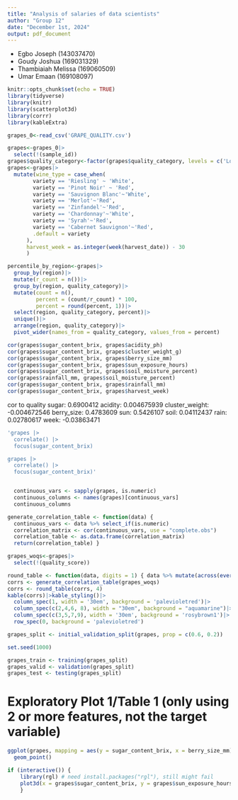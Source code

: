 ```yaml
---
title: "Analysis of salaries of data scientists"
author: "Group 12"
date: "December 1st, 2024"
output: pdf_document
---
```


-   Egbo Joseph (143037470)
-   Goudy Joshua (169031329)
-   Thambiaiah Melissa (169060509)
-   Umar Emaan (169108097)

```r
knitr::opts_chunk$set(echo = TRUE)
library(tidyverse)
library(knitr)
library(scatterplot3d)
library(corrr)
library(kableExtra)
```

```r
grapes_0<-read_csv('GRAPE_QUALITY.csv')
```

```r
grapes<-grapes_0|>
  select(!(sample_id))
grapes$quality_category<-factor(grapes$quality_category, levels = c('Low', 'Medium', 'High', 'Premium'))
grapes<-grapes|>
  mutate(wine_type = case_when(
        variety == 'Riesling' ~ 'White',
        variety == 'Pinot Noir' ~ 'Red',
        variety == 'Sauvignon Blanc'~'White',
        variety == 'Merlot'~'Red',
        variety == 'Zinfandel'~'Red',
        variety == 'Chardonnay'~'White',
        variety == 'Syrah'~'Red',
        variety == 'Cabernet Sauvignon'~'Red',
        .default = variety
      ),
      harvest_week = as.integer(week(harvest_date)) - 30
      )
```

```r
percentile_by_region<-grapes|>
  group_by(region)|>
  mutate(r_count = n())|>
  group_by(region, quality_category)|>
  mutate(count = n(),
         percent = (count/r_count) * 100,
         percent = round(percent, 1))|>
  select(region, quality_category, percent)|>
  unique()|>
  arrange(region, quality_category)|>
  pivot_wider(names_from = quality_category, values_from = percent)
```

```r
cor(grapes$sugar_content_brix, grapes$acidity_ph)
cor(grapes$sugar_content_brix, grapes$cluster_weight_g)
cor(grapes$sugar_content_brix, grapes$berry_size_mm)
cor(grapes$sugar_content_brix, grapes$sun_exposure_hours)
cor(grapes$sugar_content_brix, grapes$soil_moisture_percent)
cor(grapes$rainfall_mm, grapes$soil_moisture_percent)
cor(grapes$sugar_content_brix, grapes$rainfall_mm)
cor(grapes$sugar_content_brix, grapes$harvest_week)
```

cor to quality sugar: 0.6900412 acidity: 0.004675939 cluster_weight: -0.004672546 berry_size: 0.4783609 sun: 0.5426107 soil: 0.04112437 rain: 0.02780617 week: -0.03863471

```r

'grapes |> 
  correlate() |> 
  focus(sugar_content_brix)

grapes |> 
  correlate() |> 
  focus(sugar_content_brix)'


  continuous_vars <- sapply(grapes, is.numeric)
  continuous_columns <- names(grapes)[continuous_vars]
  continuous_columns
```


```r
generate_correlation_table <- function(data) {
  continuous_vars <- data %>% select_if(is.numeric)
  correlation_matrix <- cor(continuous_vars, use = "complete.obs") 
  correlation_table <- as.data.frame(correlation_matrix) 
  return(correlation_table) }

grapes_woqs<-grapes|>
  select(!(quality_score))

round_table <- function(data, digits = 1) { data %>% mutate(across(everything(), ~ round(.x, digits))) }
corrs <- generate_correlation_table(grapes_woqs)
corrs <- round_table(corrs, 4)
kable(corrs)|>kable_styling()|>
  column_spec(1, width = '30em', background = 'palevioletred')|>
  column_spec(c(2,4,6, 8), width = "30em", background = "aquamarine")|>
  column_spec(c(3,5,7,9), width = '30em', background = 'rosybrown1')|>
  row_spec(0, background = 'palevioletred')

```



```r
grapes_split <- initial_validation_split(grapes, prop = c(0.6, 0.2))

set.seed(1000)

grapes_train <- training(grapes_split)
grapes_valid <- validation(grapes_split)
grapes_test <- testing(grapes_split)

```

# Exploratory Plot 1/Table 1 (only using 2 or more features, not the target variable)

```r
ggplot(grapes, mapping = aes(y = sugar_content_brix, x = berry_size_mm))+
  geom_point()
```

```r
if (interactive()) {
    library(rgl) # need install.packages("rgl"), still might fail
    plot3d(x = grapes$sugar_content_brix, y = grapes$sun_exposure_hours, z = grapes$quality_score)
    }
```
